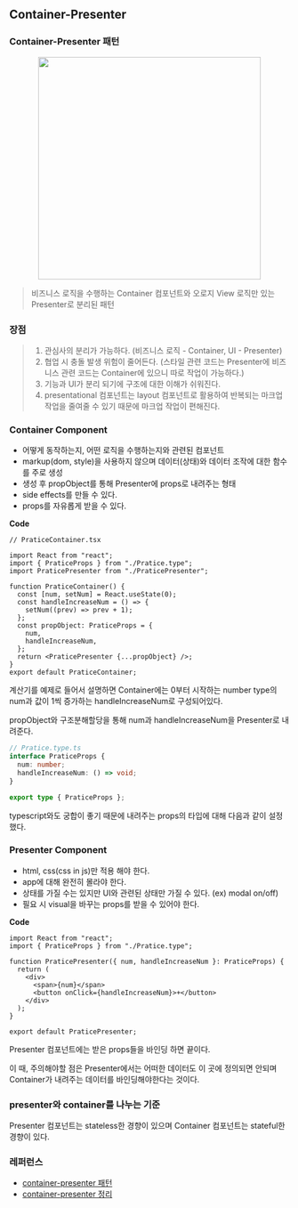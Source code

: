 ## Container-Presenter

### Container-Presenter 패턴

<div align="center">
  <img
    width="400"
    src="https://miro.medium.com/max/1400/1*BQhFitGX4k1KcjI2V8myNA.png"
  />
</div>

> 비즈니스 로직을 수행하는 Container 컴포넌트와 오로지 View 로직만 있는 Presenter로 분리된 패턴

### 장점

> 1. 관심사의 분리가 가능하다. (비즈니스 로직 - Container, UI - Presenter)
> 2. 협업 시 충돌 발생 위험이 줄어든다. (스타일 관련 코드는 Presenter에 비즈니스 관련 코드는 Container에 있으니 따로 작업이 가능하다.)
> 3. 기능과 UI가 분리 되기에 구조에 대한 이해가 쉬워진다.
> 4. presentational 컴포넌트는 layout 컴포넌트로 활용하여 반복되는 마크업 작업을 줄여줄 수 있기 때문에 마크업 작업이 편해진다.

### Container Component

- 어떻게 동작하는지, 어떤 로직을 수행하는지와 관련된 컴포넌트
- markup(dom, style)을 사용하지 않으며 데이터(상태)와 데이터 조작에 대한 함수를 주로 생성
- 생성 후 propObject를 통해 Presenter에 props로 내려주는 형태
- side effects를 만들 수 있다.
- props를 자유롭게 받을 수 있다.

<b>Code</b>

```tsx
// PraticeContainer.tsx

import React from "react";
import { PraticeProps } from "./Pratice.type";
import PraticePresenter from "./PraticePresenter";

function PraticeContainer() {
  const [num, setNum] = React.useState(0);
  const handleIncreaseNum = () => {
    setNum((prev) => prev + 1);
  };
  const propObject: PraticeProps = {
    num,
    handleIncreaseNum,
  };
  return <PraticePresenter {...propObject} />;
}
export default PraticeContainer;
```

계산기를 예제로 들어서 설명하면 Container에는 0부터 시작하는 number type의 num과
값이 1씩 증가하는 handleIncreaseNum로 구성되어있다.

propObject와 구조분해할당을 통해 num과 handleIncreaseNum을 Presenter로 내려준다.

```ts
// Pratice.type.ts
interface PraticeProps {
  num: number;
  handleIncreaseNum: () => void;
}

export type { PraticeProps };
```

typescript와도 궁합이 좋기 때문에 내려주는 props의 타입에 대해 다음과 같이 설정했다.

### Presenter Component

- html, css(css in js)만 적용 해야 한다.
- app에 대해 완전히 몰라야 한다.
- 상태를 가질 수는 있지만 UI와 관련된 상태만 가질 수 있다. (ex) modal on/off)
- 필요 시 visual을 바꾸는 props를 받을 수 있어야 한다.

<b>Code</b>

```tsx
import React from "react";
import { PraticeProps } from "./Pratice.type";

function PraticePresenter({ num, handleIncreaseNum }: PraticeProps) {
  return (
    <div>
      <span>{num}</span>
      <button onClick={handleIncreaseNum}>+</button>
    </div>
  );
}

export default PraticePresenter;
```

Presenter 컴포넌트에는 받은 props들을 바인딩 하면 끝이다.

이 때, 주의해야할 점은 Presenter에서는 어떠한 데이터도 이 곳에 정의되면 안되며 Container가 내려주는 데이터를 바인딩해야한다는 것이다.

### presenter와 container를 나누는 기준

Presenter 컴포넌트는 stateless한 경향이 있으며 Container 컴포넌트는 stateful한 경향이 있다.

### 레퍼런스

- [container-presenter 패턴](https://javascriptpatterns.vercel.app/patterns/react-patterns/conpres)
- [container-presenter 정리](https://tecoble.techcourse.co.kr/post/2021-04-26-presentational-and-container/)
